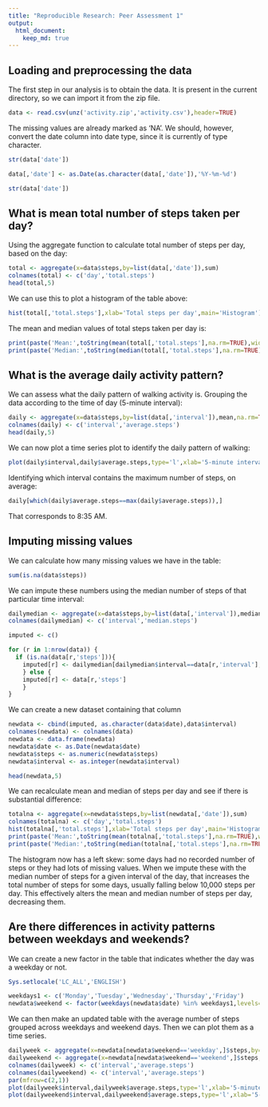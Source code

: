 ```yaml
---
title: "Reproducible Research: Peer Assessment 1"
output: 
  html_document:
    keep_md: true
---
```



## Loading and preprocessing the data
The first step in our analysis is to obtain the data. It is present in the current directory, so we can import it from the zip file. 
```r
data <- read.csv(unz('activity.zip','activity.csv'),header=TRUE)
```
The missing values are already marked as 'NA'. We should, however, convert the date column into date type, since it is currently of type character.

```r
str(data['date'])

data[,'date'] <- as.Date(as.character(data[,'date']),'%Y-%m-%d')

str(data['date'])
```

## What is mean total number of steps taken per day?
Using the aggregate function to calculate total number of steps per day, based on the day:
```r
total <- aggregate(x=data$steps,by=list(data[,'date']),sum)
colnames(total) <- c('day','total.steps')
head(total,5)
```

We can use this to plot a histogram of the table above:

```r
hist(total[,'total.steps'],xlab='Total steps per day',main='Histogram')
```


The mean and median values of total steps taken per day is:
```r
print(paste('Mean:',toString(mean(total[,'total.steps'],na.rm=TRUE),width=11)))
print(paste('Median:',toString(median(total[,'total.steps'],na.rm=TRUE))))
```

## What is the average daily activity pattern?
We can assess what the daily pattern of walking activity is. Grouping the data according to the time of day (5-minute interval):
```r
daily <- aggregate(x=data$steps,by=list(data[,'interval']),mean,na.rm=TRUE)
colnames(daily) <- c('interval','average.steps')
head(daily,5)
```

We can now plot a time series plot to identify the daily pattern of walking:
```r
plot(daily$interval,daily$average.steps,type='l',xlab='5-minute interval',ylab='average number of steps')
```

Identifying which interval contains the maximum number of steps, on average:
```r
daily[which(daily$average.steps==max(daily$average.steps)),]
```
  That corresponds to 8:35 AM.
  
## Imputing missing values
We can calculate how many missing values we have in the table:
```r
sum(is.na(data$steps))
```
We can impute these numbers using the median number of steps of that particular time interval:
```r
dailymedian <- aggregate(x=data$steps,by=list(data[,'interval']),median,na.rm=TRUE)
colnames(dailymedian) <- c('interval','median.steps')

imputed <- c()

for (r in 1:nrow(data)) {
  if (is.na(data[r,'steps'])){
    imputed[r] <- dailymedian[dailymedian$interval==data[r,'interval'],'median.steps']
    } else {
    imputed[r] <- data[r,'steps']
    }
}
```

We can create a new dataset containing that column

```r
newdata <- cbind(imputed, as.character(data$date),data$interval)
colnames(newdata) <- colnames(data)
newdata <- data.frame(newdata)
newdata$date <- as.Date(newdata$date)
newdata$steps <- as.numeric(newdata$steps)
newdata$interval <- as.integer(newdata$interval)

head(newdata,5)
```

We can recalculate mean and median of steps per day and see if there is substantial difference:
```r
totalna <- aggregate(x=newdata$steps,by=list(newdata[,'date']),sum)
colnames(totalna) <- c('day','total.steps')
hist(totalna[,'total.steps'],xlab='Total steps per day',main='Histogram')
print(paste('Mean:',toString(mean(totalna[,'total.steps'],na.rm=TRUE),width=11)))
print(paste('Median:',toString(median(totalna[,'total.steps'],na.rm=TRUE))))
```

The histogram now has a left skew: some days had no recorded number of steps or they had lots of missing values. When we impute these with the median number of steps for a given interval of the day, that increases the total number of steps for some days, usually falling below 10,000 steps per day. 
This effectively alters the mean and median number of steps per day, decreasing them.

## Are there differences in activity patterns between weekdays and weekends?

We can create a new factor in the table that indicates whether the day was a weekday or not.
```r
Sys.setlocale('LC_ALL','ENGLISH')
```

```r
weekdays1 <- c('Monday','Tuesday','Wednesday','Thursday','Friday')
newdata$weekend <- factor(weekdays(newdata$date) %in% weekdays1,levels=c(TRUE,FALSE),labels=c('weekday','weekend'))
```

We can then make an updated table with the average number of steps grouped across weekdays and weekend days. Then we can plot them as a time series.

```r

dailyweek <- aggregate(x=newdata[newdata$weekend=='weekday',]$steps,by=list(newdata[newdata$weekend=='weekday','interval']),mean,na.rm=TRUE)
dailyweekend <- aggregate(x=newdata[newdata$weekend=='weekend',]$steps,by=list(newdata[newdata$weekend=='weekend','interval']),mean,na.rm=TRUE)
colnames(dailyweek) <- c('interval','average.steps')
colnames(dailyweekend) <- c('interval','average.steps')
par(mfrow=c(2,1))
plot(dailyweek$interval,dailyweek$average.steps,type='l',xlab='5-minute interval',ylab='average number of steps',main='Weekdays')
plot(dailyweekend$interval,dailyweekend$average.steps,type='l',xlab='5-minute interval',ylab='average number of steps',main='Weekend')

```

